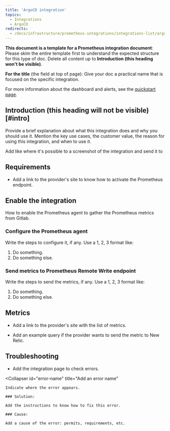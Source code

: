 ```yaml
---
title: 'ArgoCD integration'
topics:
  - Integrations
  - ArgoCD
redirects:
  - /docs/infrastructure/prometheus-integrations/integrations-list/argoCD-integration
---
```


**This document is a template for a Prometheus integration document**: Please skim the entire template first to understand the expected structure for this type of doc. Delete all content up to **Introduction (this heading won't be visible)**.

**For the title** (the field at top of page): Give your doc a practical name that is focused on the specific integration.

For more information about the dashboard and alerts, see the [quickstart page](https://newrelic.com/instant-observability/).

## Introduction (this heading will not be visible) [#intro]

Provide a brief explanation about what this integration does and why you should use it. Mention the key use cases, the customer value, the reason for using this integration, and when to use it.

Add like where it's possible to a screenshot of the integration and send it to 

## Requirements

* Add a link to the provider's site to know how to activate the Prometheus endpoint.


## Enable the integration

How to enable the Prometheus agent to gather the Prometheus metrics from Gitlab.

### Configure the Prometheus agent

Write the steps to configure it, if any. Use a 1, 2, 3 format like:

1. Do something.
2. Do something else.

### Send metrics to Prometheus Remote Write endpoint

Write the steps to send the metrics, if any. Use a 1, 2, 3 format like:

1. Do something.
2. Do something else.

## Metrics

* Add a link to the provider's site with the list of metrics.

* Add an example query if the provider wants to send the metric to New Relic.

## Troubleshooting

* Add the integration page to check errors.

<CollapserGroup>

  <Collapser
    id="error-name"
    title="Add an error name"
  >
    Indicate where the error appears.

    ### Solution:

    Add the instructions to know how to fix this error.

    ### Cause:

    Add a cause of the error: permits, requirements, etc.
  </Collapser>

</CollapserGroup>